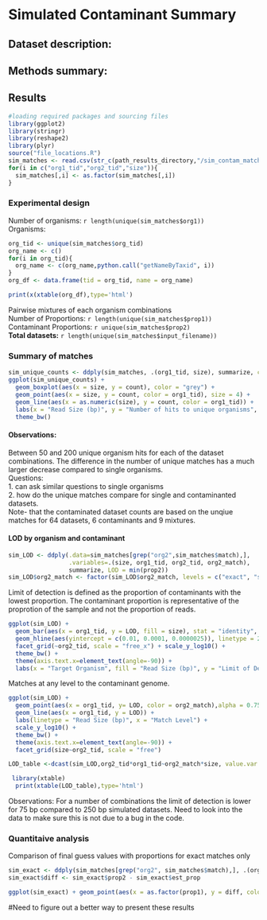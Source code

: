 Simulated Contaminant Summary
========================================================
## Dataset description:

## Methods summary:

## Results

```r
#loading required packages and sourcing files
library(ggplot2)
library(stringr)
library(reshape2)
library(plyr)
source("file_locations.R")
sim_matches <- read.csv(str_c(path_results_directory,"/sim_contam_matches.csv", sep=""), stringsAsFactor = F)
for(i in c("org1_tid","org2_tid","size")){
  sim_matches[,i] <- as.factor(sim_matches[,i])
}
```

### Experimental design
Number of organisms: `r length(unique(sim_matches$org1))`       
Organisms: 
```r
org_tid <- unique(sim_matches$org_tid)
org_name <- c()
for(i in org_tid){
  org_name <- c(org_name,python.call("getNameByTaxid", i))
}
org_df <- data.frame(tid = org_tid, name = org_name)
```
```r
print(x(xtable(org_df),type='html')
```
Pairwise mixtures of each organism combinations    
Number of Proportions: `r length(unique(sim_matches$prop1))`     
Contaminant Proportions: `r unique(sim_matches$prop2)`   
**Total datasets:** `r length(unique(sim_matches$input_filename))`   


### Summary of matches
```r
sim_unique_counts <- ddply(sim_matches, .(org1_tid, size), summarize, count = length(unique(match_tid)))
ggplot(sim_unique_counts) + 
  geom_boxplot(aes(x = size, y = count), color = "grey") +
  geom_point(aes(x = size, y = count, color = org1_tid), size = 4) + 
  geom_line(aes(x = as.numeric(size), y = count, color = org1_tid)) +
  labs(x = "Read Size (bp)", y = "Number of hits to unique organisms", color = "Organism")+
  theme_bw()
```
#### Observations: 
Between 50 and 200 unique organism hits for each of the dataset combinations.  The difference in the number of unique matches has a much larger decrease compared to single organisms.  
Questions:  
1. can ask similar questions to single organisms   
2. how do the unique matches compare for single and contaminanted datasets.    
Note- that the contaminated dataset counts are based on the unqiue matches for 64 datasets, 6 contaminants and 9 mixtures.  


#### LOD by organism and contaminant
```r
sim_LOD <- ddply(.data=sim_matches[grep("org2",sim_matches$match),],
                 .variables=.(size, org1_tid, org2_tid, org2_match), 
                 summarize, LOD = min(prop2))
sim_LOD$org2_match <- factor(sim_LOD$org2_match, levels = c("exact", "species", "genus","family","order","class", "phylum"))
```
Limit of detection is defined as the proportion of contaminants with the lowest proportion.  The contaminant proportion is representative of the proprotion of the sample and not the proportion of reads.
```r
ggplot(sim_LOD) + 
  geom_bar(aes(x = org1_tid, y = LOD, fill = size), stat = "identity", position = position_dodge(width = 1.5), width = 0.75) + 
  geom_hline(aes(yintercept = c(0.01, 0.0001, 0.0000025)), linetype = 2) + 
  facet_grid(~org2_tid, scale = "free_x") + scale_y_log10() +   
  theme_bw() +
  theme(axis.text.x=element_text(angle=-90)) +
  labs(x = "Target Organism", fill = "Read Size (bp)", y = "Limit of Detection")
```
Matches at any level to the contaminant genome.

```r
ggplot(sim_LOD) + 
  geom_point(aes(x = org1_tid, y= LOD, color = org2_match),alpha = 0.75, position = position_dodge(width = 0.5), size = 3) +
  geom_line(aes(x = org1_tid, y = LOD)) +
  labs(linetype = "Read Size (bp)", x = "Match Level") + 
  scale_y_log10() + 
  theme_bw() +
  theme(axis.text.x=element_text(angle=-90)) +
  facet_grid(size~org2_tid, scale = "free")
```
```r
LOD_table <-dcast(sim_LOD,org2_tid*org1_tid~org2_match*size, value.var = "LOD", fill= "")
```
```r
 library(xtable)
  print(xtable(LOD_table),type='html')
```

Observations: For a number of combinations the limit of detection is lower for 75 bp compared to 250 bp simulated datasets.  Need to look into the data to make sure this is not due to a bug in the code.

### Quantitaive analysis
Comparison of final guess values with proportions for exact matches only
```r
sim_exact <- ddply(sim_matches[grep("org2", sim_matches$match),], .(org1_tid,org2_tid,prop1, prop2, size), summarize, est_prop = sum(Final.Guess))
sim_exact$diff <- sim_exact$prop2 - sim_exact$est_prop
```

```r
ggplot(sim_exact) + geom_point(aes(x = as.factor(prop1), y = diff, color= size), alpha = 0.75, position = position_dodge(width= 1)) + facet_grid(org1_tid~org2_tid) + theme_bw()
```

#Need to figure out a better way to present these results
